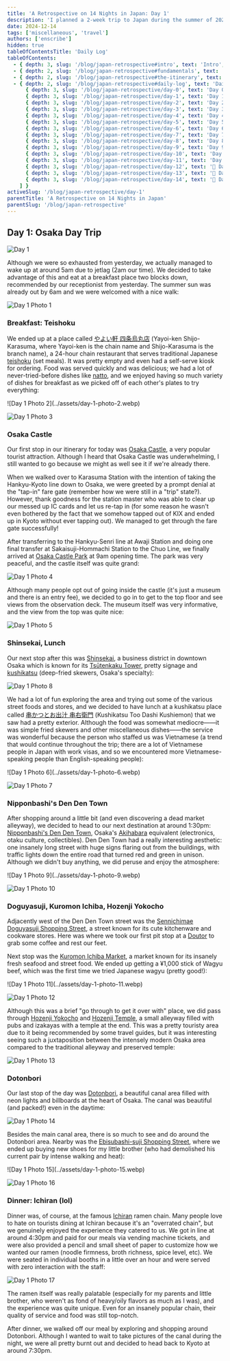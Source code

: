 ```yaml
---
title: 'A Retrospective on 14 Nights in Japan: Day 1'
description: 'I planned a 2-week trip to Japan during the summer of 2023 for my family. Here are some of the highlights, blunders, experiences gathered throughout the process.'
date: 2024-12-14
tags: ['miscellaneous', 'travel']
authors: ['enscribe']
hidden: true
tableOfContentsTitle: 'Daily Log'
tableOfContents:
  - { depth: 3, slug: '/blog/japan-retrospective#intro', text: 'Intro', subheadings: [] }
  - { depth: 2, slug: '/blog/japan-retrospective#fundamentals', text: 'Fundamentals', subheadings: [] }
  - { depth: 2, slug: '/blog/japan-retrospective#the-itinerary', text: 'The Itinerary', subheadings: [] }
  - { depth: 2, slug: '/blog/japan-retrospective#daily-log', text: 'Daily Log', subheadings: [
      { depth: 3, slug: '/blog/japan-retrospective/day-0', text: 'Day 0: Kansai Airport', subheadings: [] },
      { depth: 3, slug: '/blog/japan-retrospective/day-1', text: 'Day 1: Osaka Day Trip', subheadings: [] },
      { depth: 3, slug: '/blog/japan-retrospective/day-2', text: 'Day 2: Nara Day Trip', subheadings: [] },
      { depth: 3, slug: '/blog/japan-retrospective/day-3', text: 'Day 3: East Kyoto', subheadings: [] },
      { depth: 3, slug: '/blog/japan-retrospective/day-4', text: 'Day 4: West/Central Kyoto', subheadings: [] },
      { depth: 3, slug: '/blog/japan-retrospective/day-5', text: 'Day 5: Fushimi-Inari Taisha', subheadings: [] },
      { depth: 3, slug: '/blog/japan-retrospective/day-6', text: 'Day 6: Hakone-Yumoto', subheadings: [] },
      { depth: 3, slug: '/blog/japan-retrospective/day-7', text: 'Day 7: Hakone Round Course', subheadings: [] },
      { depth: 3, slug: '/blog/japan-retrospective/day-8', text: 'Day 8: Shinjuku, Kabukichō', subheadings: [] },
      { depth: 3, slug: '/blog/japan-retrospective/day-9', text: 'Day 9: Yokohama, Shibuya', subheadings: [] },
      { depth: 3, slug: '/blog/japan-retrospective/day-10', text: 'Day 10: Rest Day', subheadings: [] },
      { depth: 3, slug: '/blog/japan-retrospective/day-11', text: 'Day 11: Akihabara', subheadings: [] },
      { depth: 3, slug: '/blog/japan-retrospective/day-12', text: '🚧 Day 12: Asakusa, Odaiba', subheadings: [] },
      { depth: 3, slug: '/blog/japan-retrospective/day-13', text: '🚧 Day 13: Kamakura Day Trip', subheadings: [] },
      { depth: 3, slug: '/blog/japan-retrospective/day-14', text: '🚧 Day 14: Haneda Airport', subheadings: [] },
    ] }
activeSlug: '/blog/japan-retrospective/day-1'
parentTitle: 'A Retrospective on 14 Nights in Japan'
parentSlug: '/blog/japan-retrospective'
---
```


## Day 1: Osaka Day Trip

![Day 1](../assets/day-1.webp)

Although we were so exhausted from yesterday, we actually managed to wake up at around 5am due to jetlag (2am our time). We decided to take advantage of this and eat at a breakfast place two blocks down, recommended by our receptionist from yesterday. The summer sun was already out by 6am and we were welcomed with a nice walk:

![Day 1 Photo 1](../assets/day-1-photo-1.webp)

### Breakfast: Teishoku

We ended up at a place called [やよい軒 四条烏丸店](https://tabelog.com/en/kyoto/A2601/A260201/26011748/) (Yayoi-ken Shijo-Karasuma, where Yayoi-ken is the chain name and Shijo-Karasuma is the branch name), a 24-hour chain restaurant that serves traditional Japanese [teishoku](https://en.wikipedia.org/wiki/Teishoku) (set meals). It was pretty empty and even had a self-serve kiosk for ordering. Food was served quickly and was delicious; we had a lot of never-tried-before dishes like [natto](https://en.wikipedia.org/wiki/Natt%C5%8D), and we enjoyed having so much variety of dishes for breakfast as we picked off of each other's plates to try everything:

<div class="flex gap-2 [&>*>*]:my-0">
![Day 1 Photo 2](../assets/day-1-photo-2.webp)

![Day 1 Photo 3](../assets/day-1-photo-3.webp)
</div>

### Osaka Castle

Our first stop in our itinerary for today was [Osaka Castle](https://en.wikipedia.org/wiki/Osaka_Castle), a very popular tourist attraction. Although I heard that Osaka Castle was underwhelming, I still wanted to go because we might as well see it if we're already there.

When we walked over to Karasuma Station with the intention of taking the Hankyu-Kyoto line down to Osaka, we were greeted by a prompt denial at the "tap-in" fare gate (remember how we were still in a "trip" state?). However, thank goodness for the station master who was able to clear up our messed up IC cards and let us re-tap in (for some reason he wasn't even bothered by the fact that we somehow tapped out of KIX and ended up in Kyoto without ever tapping out). We managed to get through the fare gate successfully!

After transferring to the Hankyu-Senri line at Awaji Station and doing one final transfer at Sakaisuji-Hommachi Station to the Chuo Line, we finally arrived at [Osaka Castle Park](https://en.wikipedia.org/wiki/Osaka_Castle_Park) at 9am opening time. The park was very peaceful, and the castle itself was quite grand:

![Day 1 Photo 4](../assets/day-1-photo-4.webp)

Although many people opt out of going inside the castle (it's just a museum and there is an entry fee), we decided to go in to get to the top floor and see views from the observation deck. The museum itself was very informative, and the view from the top was quite nice:

![Day 1 Photo 5](../assets/day-1-photo-5.webp)

### Shinsekai, Lunch

Our next stop after this was [Shinsekai](https://www.japan-guide.com/e/e4012.html), a business district in downtown Osaka which is known for its [Tsūtenkaku Tower](https://en.wikipedia.org/wiki/Ts%C5%ABtenkaku), pretty signage and [kushikatsu](https://en.wikipedia.org/wiki/Kushikatsu) (deep-fried skewers, Osaka's specialty):

![Day 1 Photo 8](../assets/day-1-photo-8.webp)

We had a lot of fun exploring the area and trying out some of the various street foods and stores, and we decided to have lunch at a kushikatsu place called [串かつとお出汁 串右衛門](https://tabelog.com/en/osaka/A2701/A270206/27135045/) (Kushikatsu Too Dashi Kushiemon) that we saw had a pretty exterior. Although the food was somewhat mediocre——it was simple fried skewers and other miscellaneous dishes——the service was wonderful because the person who staffed us was Vietnamese (a trend that would continue throughout the trip; there are a lot of Vietnamese people in Japan with work visas, and so we encountered more Vietnamese-speaking people than English-speaking people):

<div class="flex gap-2 [&>*>*]:my-0">
![Day 1 Photo 6](../assets/day-1-photo-6.webp)

![Day 1 Photo 7](../assets/day-1-photo-7.webp)
</div>

### Nipponbashi's Den Den Town

After shopping around a little bit (and even discovering a dead market alleyway), we decided to head to our next destination at around 1:30pm: [Nipponbashi's Den Den Town](https://en.wikipedia.org/wiki/Nipponbashi), Osaka's [Akihabara](https://en.wikipedia.org/wiki/Akihabara) equivalent (electronics, otaku culture, collectibles). Den Den Town had a really interesting aesthetic: one insanely long street with huge signs flaring out from the buildings, with traffic lights down the entire road that turned red and green in unison. Although we didn't buy anything, we did peruse and enjoy the atmosphere:

<div class="flex gap-2 [&>*>*]:my-0">
![Day 1 Photo 9](../assets/day-1-photo-9.webp)

![Day 1 Photo 10](../assets/day-1-photo-10.webp)
</div>

### Doguyasuji, Kuromon Ichiba, Hozenji Yokocho

Adjacently west of the Den Den Town street was the [Sennichimae Doguyasuji Shopping Street](https://osaka-info.jp/en/spot/sennichimae-doguyasuji-shopping-street/), a street known for its cute kitchenware and cookware stores. Here was where we took our first pit stop at a [Doutor](https://www.doutor.co.jp/en/) to grab some coffee and rest our feet.

Next stop was the [Kuromon Ichiba Market](https://www.osakastation.com/kuromon-ichiba-market/), a market known for its insanely fresh seafood and street food. We ended up getting a ¥1,000 stick of Wagyu beef, which was the first time we tried Japanese wagyu (pretty good!):

<div class="flex gap-2 [&>*>*]:my-0">
![Day 1 Photo 11](../assets/day-1-photo-11.webp)

![Day 1 Photo 12](../assets/day-1-photo-12.webp)
</div>

Although this was a brief "go through to get it over with" place, we did pass through [Hozenji Yokocho](https://insideosaka.com/hozenji-yokocho/) and [Hozenji Temple](https://www.japan.travel/en/spot/1109/), a small alleyway filled with pubs and izakayas with a temple at the end. This was a pretty touristy area due to it being recommended by some travel guides, but it was interesting seeing such a juxtaposition between the intensely modern Osaka area compared to the traditional alleyway and preserved temple:

![Day 1 Photo 13](../assets/day-1-photo-13.webp)

### Dotonbori

Our last stop of the day was [Dotonbori](https://www.osakastation.com/dotonbori-area-the-bright-heart-of-osaka/), a beautiful canal area filled with neon lights and billboards at the heart of Osaka. The canal was beautiful (and packed!) even in the daytime:

![Day 1 Photo 14](../assets/day-1-photo-14.webp)

Besides the main canal area, there is so much to see and do around the Dotonbori area. Nearby was the [Ebisubashi-suji Shopping Street](https://osaka-info.jp/en/spot/ebisubashisuji-shopping-street/), where we ended up buying new shoes for my little brother (who had demolished his current pair by intense walking and heat):

<div class="flex gap-2 [&>*>*]:my-0">
![Day 1 Photo 15](../assets/day-1-photo-15.webp)

![Day 1 Photo 16](../assets/day-1-photo-16.webp)
</div>

### Dinner: Ichiran (lol)

Dinner was, of course, at the famous [Ichiran](https://en.wikipedia.org/wiki/Ichiran) ramen chain. Many people love to hate on tourists dining at Ichiran because it's an "overrated chain", but we genuinely enjoyed the experience they catered to us. We got in line at around 4:30pm and paid for our meals via vending machine tickets, and were also provided a pencil and small sheet of paper to customize how we wanted our ramen (noodle firmness, broth richness, spice level, etc). We were seated in individual booths in a little over an hour and were served with zero interaction with the staff:

![Day 1 Photo 17](../assets/day-1-photo-17.webp)

The ramen itself was really palatable (especially for my parents and little brother, who weren't as fond of heavy/oily flavors as much as I was), and the experience was quite unique. Even for an insanely popular chain, their quality of service and food was still top-notch.

After dinner, we walked off our meal by exploring and shopping around Dotonbori. Although I wanted to wait to take pictures of the canal during the night, we were all pretty burnt out and decided to head back to Kyoto at around 7:30pm.
